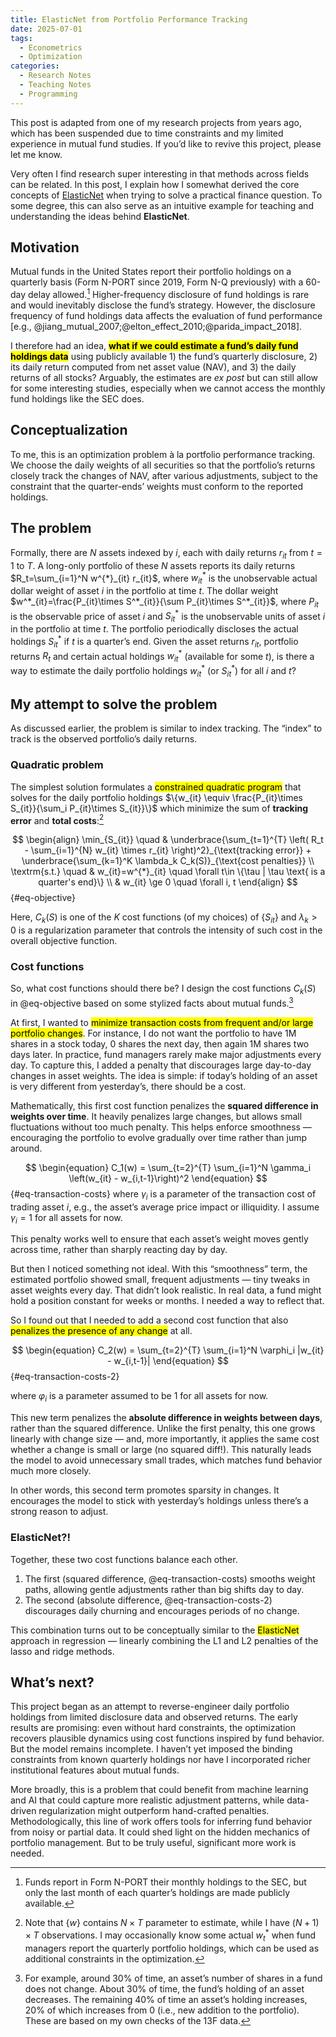 ```yaml
---
title: ElasticNet from Portfolio Performance Tracking
date: 2025-07-01
tags: 
  - Econometrics
  - Optimization
categories: 
  - Research Notes
  - Teaching Notes
  - Programming
---
```


::: {.callout-note}
This post is adapted from one of my research projects from years ago, which has been suspended due to time constraints and my limited experience in mutual fund studies. If you'd like to revive this project, please let me know. 
:::

Very often I find research super interesting in that methods across fields can be related.
In this post, I explain how I somewhat derived the core concepts of [ElasticNet](https://en.wikipedia.org/wiki/Elastic_net_regularization) when trying to solve a practical finance question. To some degree, this can also serve as an intuitive example for teaching and understanding the ideas behind **ElasticNet**.

## Motivation

Mutual funds in the United States report their portfolio holdings on a quarterly basis (Form N-PORT since 2019, Form N-Q previously) with a 60-day delay allowed.[^nport] Higher-frequency disclosure of fund holdings is rare and would inevitably disclose the fund's strategy. However, the disclosure frequency of fund holdings data affects the evaluation of fund performance [e.g., @jiang_mutual_2007;@elton_effect_2010;@parida_impact_2018].

[^nport]: Funds report in Form N-PORT their monthly holdings to the SEC, but only the last month of each quarter's holdings are made publicly available.

I therefore had an idea, [**what if we could estimate a fund's daily fund holdings data**]{.mark} using publicly available 1) the fund's quarterly disclosure, 2) its daily return computed from net asset value (NAV), and 3) the daily returns of all stocks? Arguably, the estimates are _ex post_ but can still allow for some interesting studies, especially when we cannot access the monthly fund holdings like the SEC does.

## Conceptualization

To me, this is an optimization problem à la portfolio performance tracking. We choose the daily weights of all securities so that the portfolio's returns closely track the changes of NAV, after various adjustments, subject to the constraint that the quarter-ends' weights must conform to the reported holdings.

## The problem

Formally, there are $N$ assets indexed by $i$, each with daily returns $r_{it}$ from $t=1$ to $T$. A long-only portfolio of these $N$ assets reports its daily returns $R_t=\sum_{i=1}^N w^{*}_{it} r_{it}$, where $w^{*}_{it}$ is the unobservable actual dollar weight of asset $i$ in the portfolio at time $t$. The dollar weight $w^*_{it}=\frac{P_{it}\times S^*_{it}}{\sum P_{it}\times S^*_{it}}$, where $P_{it}$ is the observable price of asset $i$ and $S^*_{it}$ is the unobservable units of asset $i$ in the portfolio at time $t$. The portfolio periodically discloses the actual holdings $S^{*}_{it}$ if $t$ is a quarter's end. Given the asset returns $r_{it}$, portfolio returns $R_{t}$ and certain actual holdings $w^{*}_{it}$ (available for some $t$), is there a way to estimate the daily portfolio holdings $w^{*}_{it}$ (or $S^*_{it}$) for all $i$ and $t$?

## My attempt to solve the problem

As discussed earlier, the problem is similar to index tracking. The "index" to track is the observed portfolio's daily returns.

### Quadratic problem

The simplest solution formulates a [constrained quadratic program]{.mark} that solves for the daily portfolio holdings $\{w_{it} \equiv \frac{P_{it}\times S_{it}}{\sum_i P_{it}\times S_{it}}\}$ which minimize the sum of **tracking error** and **total costs**:[^note]

[^note]: Note that $\{w\}$ contains $N\times T$ parameter to estimate, while I have $(N+1)\times T$ observations. I may occasionally know some actual $w^*_{t}$ when fund managers report the quarterly portfolio holdings, which can be used as additional constraints in the optimization.

$$
\begin{align}
\min_{S_{it}} \quad & \underbrace{\sum_{t=1}^{T} \left( R_t - \sum_{i=1}^{N} w_{it} \times r_{it} \right)^2}_{\text{tracking error}} + \underbrace{\sum_{k=1}^K \lambda_k C_k(S)}_{\text{cost penalties}} \\
\textrm{s.t.} \quad & w_{it}=w^{*}_{it} \quad \forall t\in \{\tau | \tau \text{ is a quarter's end}\} \\
    & w_{it} \ge 0 \quad \forall i, t
\end{align}
$$ {#eq-objective}

Here, $C_k(S)$ is one of the $K$ cost functions (of my choices) of $\{S_{it}\}$ and $\lambda_k>0$ is a regularization parameter that controls the intensity of such cost in the overall objective function.

### Cost functions

So, what cost functions should there be? I design the cost functions $C_k(S)$ in @eq-objective based on some stylized facts about mutual funds.[^stylized-facts]

[^stylized-facts]: For example, around 30% of time, an asset's number of shares in a fund does not change. About 30% of time, the fund's holding of an asset decreases. The remaining 40% of time an asset's holding increases, 20% of which increases from 0 (i.e., new addition to the portfolio). These are based on my own checks of the 13F data.

At first, I wanted to [minimize transaction costs from frequent and/or large portfolio changes]{.mark}. For instance, I do not want the portfolio to have 1M shares in a stock today, 0 shares the next day, then again 1M shares two days later. In practice, fund managers rarely make major adjustments every day. To capture this, I added a penalty that discourages large day-to-day changes in asset weights. The idea is simple: if today's holding of an asset is very different from yesterday's, there should be a cost.

Mathematically, this first cost function penalizes the **squared difference in weights over time**. It heavily penalizes large changes, but allows small fluctuations without too much penalty. This helps enforce smoothness — encouraging the portfolio to evolve gradually over time rather than jump around.

$$
\begin{equation}
    C_1(w) = \sum_{t=2}^{T} \sum_{i=1}^N \gamma_i \left(w_{it} - w_{i,t-1}\right)^2
\end{equation}
$$ {#eq-transaction-costs}
where $\gamma_i$ is a parameter of the transaction cost of trading asset $i$, e.g., the asset's average price impact or illiquidity. I assume $\gamma_i=1$ for all assets for now.

::: {.callout-note}
This penalty works well to ensure that each asset’s weight moves gently across time, rather than sharply reacting day by day.
:::

But then I noticed something not ideal. With this "smoothness" term, the estimated portfolio showed small, frequent adjustments — tiny tweaks in asset weights every day. That didn’t look realistic. In real data, a fund might hold a position constant for weeks or months. I needed a way to reflect that.

So I found out that I needed to add a second cost function that also [penalizes the presence of any change]{.mark} at all.

$$
\begin{equation}
    C_2(w) = \sum_{t=2}^{T} \sum_{i=1}^N \varphi_i |w_{it} - w_{i,t-1}|
\end{equation}
$$ {#eq-transaction-costs-2}

where $\varphi_i$ is a parameter assumed to be 1 for all assets for now.

This new term penalizes the **absolute difference in weights between days**, rather than the squared difference. Unlike the first penalty, this one grows linearly with change size — and, more importantly, it applies the same cost whether a change is small or large (no squared diff!). This naturally leads the model to avoid unnecessary small trades, which matches fund behavior much more closely.

::: {.callout-note}
In other words, this second term promotes sparsity in changes. It encourages the model to stick with yesterday’s holdings unless there’s a strong reason to adjust.
:::

### ElasticNet?!

Together, these two cost functions balance each other. 

1. The first (squared difference, @eq-transaction-costs) smooths weight paths, allowing gentle adjustments rather than big shifts day to day. 
2. The second (absolute difference, @eq-transaction-costs-2) discourages daily churning and encourages periods of no change. 

This combination turns out to be conceptually similar to the [ElasticNet]{.mark} approach in regression — linearly combining the L1 and L2 penalties of the lasso and ridge methods.

## What's next?

This project began as an attempt to reverse-engineer daily portfolio holdings from limited disclosure data and observed returns. The early results are promising: even without hard constraints, the optimization recovers plausible dynamics using cost functions inspired by fund behavior. But the model remains incomplete. I haven’t yet imposed the binding constraints from known quarterly holdings nor have I incorporated richer institutional features about mutual funds.

More broadly, this is a problem that could benefit from machine learning and AI that could capture more realistic adjustment patterns, while data-driven regularization might outperform hand-crafted penalties. Methodologically, this line of work offers tools for inferring fund behavior from noisy or partial data. It could shed light on the hidden mechanics of portfolio management. But to be truly useful, significant more work is needed.

